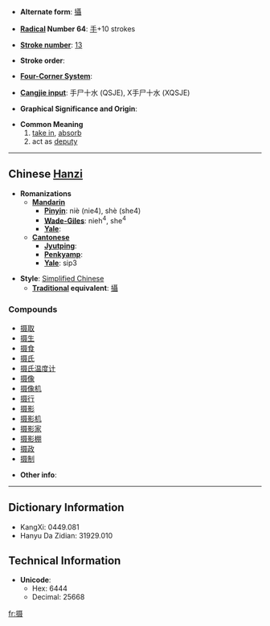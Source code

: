 * '''Alternate form''': [[攝]]

* '''[[Wiktionary:Chinese radical index| Radical]] Number 64''': [[Wiktionary:Chinese radical index 手|手]]+10 strokes

* '''[[Wiktionary:Chinese total strokes index|Stroke number]]''': [[Wiktionary:Chinese total strokes index 13|13]]

* '''Stroke order''': 

* '''[[Wiktionary:Chinese four corner index|Four-Corner System]]''': 

* '''[[Wiktionary:Chinese Cangjie index|Cangjie input]]''': 手尸十水 (QSJE), X手尸十水 (XQSJE)

* '''Graphical Significance and Origin''': 

* '''Common Meaning'''
*# [[take in]], [[absorb]]
*# act as [[deputy]]


----

== Chinese [[Hanzi]] ==

* '''Romanizations'''
** '''[[Mandarin]]'''
*** '''[[Pinyin]]''': niè (nie4), shè (she4)
*** '''[[Wade-Giles]]''': nieh<sup>4</sup>, she<sup>4</sup>
*** '''[[Yale]]''': 
** '''[[Cantonese]]'''
*** '''[[Jyutping]]''':
*** '''[[Penkyamp]]''': 
*** '''[[Yale]]''': sip3

* '''Style''': [[Simplified Chinese]] 
** '''[[Traditional Chinese|Traditional]] equivalent''': [[攝]]

===Compounds===
*[[摄取]]
*[[摄生]]
*[[摄食]]
*[[摄氏]]
*[[摄氏温度计]]
*[[摄像]]
*[[摄像机]]
*[[摄行]]
*[[摄影]]
*[[摄影机]]
*[[摄影家]]
*[[摄影棚]]
*[[摄政]]
*[[摄制]]

* '''Other info''': 

----

== Dictionary Information ==

* KangXi: 0449.081
* Hanyu Da Zidian: 31929.010

== Technical Information ==

* '''Unicode''':
** Hex: 6444
** Decimal: 25668

[[fr:摄]]